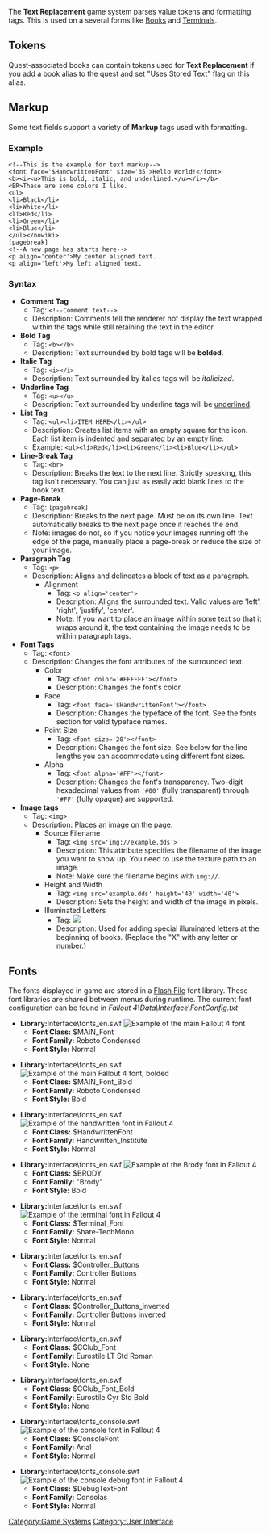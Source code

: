 {{Template:Incomplete Article}}
The '''Text Replacement''' game system parses value tokens and formatting tags. This is used on a several forms like [[Book]]s and [[Terminal]]s.

==Tokens==
Quest-associated books can contain tokens used for '''Text Replacement''' if you add a book alias to the quest and set "Uses Stored Text" flag on this alias.

==Markup==
Some text fields support a variety of '''Markup''' tags used with formatting.

===Example===
<source lang="text">
<!--This is the example for text markup-->
<font face='$HandwrittenFont' size='35'>Hello World!</font>
<b><i><u>This is bold, italic, and underlined.</u></i></b>
<BR>These are some colors I like.
<ul>
<li>Black</li>
<li>White</li>
<li>Red</li>
<li>Green</li>
<li>Blue</li>
</ul></nowiki>
[pagebreak]
<!--A new page has starts here-->
<p align='center'>My center aligned text.
<p align='left'>My left aligned text.
</source>

===Syntax===
* '''Comment Tag'''
** Tag: <code>&lt;!--Comment text--&gt;</code>
** Description: Comments tell the renderer not display the text wrapped within the tags while still retaining the text in the editor.
* '''Bold Tag'''
** Tag: <code><nowiki><b></b></nowiki></code>
** Description: Text surrounded by bold tags will be '''bolded'''.
* '''Italic Tag'''
** Tag: <code><nowiki><i></i></nowiki></code>
** Description: Text surrounded by italics tags will be ''italicized''.
* '''Underline Tag'''
** Tag: <code><nowiki><u></u></nowiki></code>
** Description: Text surrounded by underline tags will be <u>underlined</u>.
* '''List Tag'''
** Tag: <code><nowiki><ul><li>ITEM HERE</li></ul></nowiki></code>
** Description: Creates list items with an empty square for the icon. Each list item is indented and separated by an empty line.
** Example: <code><nowiki><ul><li>Red</li><li>Green</li><li>Blue</li></ul></nowiki></code>
* '''Line-Break Tag'''
** Tag: <code><nowiki><br></nowiki></code>
** Description: Breaks the text to the next line.  Strictly speaking, this tag isn't necessary.  You can just as easily add blank lines to the book text.
* '''Page-Break'''
** Tag: <code>[pagebreak]</code>
** Description: Breaks to the next page.  Must be on its own line.  Text automatically breaks to the next page once it reaches the end.
** Note: images do not, so if you notice your images running off the edge of the page, manually place a page-break or reduce the size of your image.
* '''Paragraph Tag'''
** Tag: <code><nowiki><p></nowiki></code>
** Description: Aligns and delineates a block of text as a paragraph.
*** Alignment
**** Tag: <code><nowiki><p align='center'></nowiki></code>
**** Description: Aligns the surrounded text.  Valid values are 'left', 'right', 'justify', 'center'.
**** Note: If you want to place an image within some text so that it wraps around it, the text containing the image needs to be within paragraph tags.
* '''Font Tags'''
** Tag: <code><nowiki><font></nowiki></code>
** Description: Changes the font attributes of the surrounded text.
*** Color
**** Tag: <code><nowiki><font color='#FFFFFF'></font></nowiki></code>
**** Description: Changes the font's color.
*** Face
**** Tag: <code><nowiki><font face='$HandwrittenFont'></font></nowiki></code>
**** Description: Changes the typeface of the font. See the fonts section for valid typeface names.
*** Point Size
**** Tag: <code><nowiki><font size='20'></font></nowiki></code>
**** Description: Changes the font size. See below for the line lengths you can accommodate using different font sizes.
*** Alpha
**** Tag: <code><nowiki><font alpha='#FF'></font></nowiki></code>
**** Description: Changes the font's transparency. Two-digit hexadecimal values from <code>'#00'</code> (fully transparent) through <code>'#FF'</code> (fully opaque) are supported.
* '''Image tags'''
** Tag: <code><nowiki><img></nowiki></code>
** Description: Places an image on the page.
*** Source Filename
**** Tag: <code><nowiki><img src='img://example.dds'></nowiki></code>
**** Description: This attribute specifies the filename of the image you want to show up.  You need to use the texture path to an image.
**** Note: Make sure the filename begins with <code>img://</code>.
*** Height and Width
**** Tag: <code><nowiki><img src='example.dds' height='40' width='40'></nowiki></code>
**** Description: Sets the height and width of the image in pixels.
*** Illuminated Letters
**** Tag: <code><img src='img://Textures/Interface/Books/Illuminated_Letters/X_letter.png'></code>
**** Description: Used for adding special illuminated letters at the beginning of books. (Replace the "X" with any letter or number.)

==Fonts==
The fonts displayed in game are stored in a [[Flash File]] font library.
These font libraries are shared between menus during runtime.
The current font configuration can be found in ''Fallout 4\Data\Interface\FontConfig.txt''

*'''Library:'''Interface\fonts_en.swf [[File:Roboto Condensed Example.png|thumb|top|Example of the main Fallout 4 font]]
**'''Font Class:''' $MAIN_Font
**'''Font Family:''' Roboto Condensed
**'''Font Style:''' Normal

*'''Library:'''Interface\fonts_en.swf [[File:Roboto Condensed Bold Example.png|thumb|top|Example of the main Fallout 4 font, bolded]]
**'''Font Class:''' $MAIN_Font_Bold
**'''Font Family:''' Roboto Condensed
**'''Font Style:''' Bold

*'''Library:'''Interface\fonts_en.swf [[File:Handwritten Institute Font Example.png|thumb|top|Example of the handwritten font in Fallout 4]]
**'''Font Class:''' $HandwrittenFont
**'''Font Family:''' Handwritten_Institute
**'''Font Style:''' Normal

*'''Library:'''Interface\fonts_en.swf [[File:Brody Bold Example.png|thumb|top|Example of the Brody font in Fallout 4]]
**'''Font Class:''' $BRODY
**'''Font Family:''' "Brody"
**'''Font Style:''' Bold

*'''Library:'''Interface\fonts_en.swf [[File:Share-TechMono Font Example.png|thumb|top|Example of the terminal font in Fallout 4]]
**'''Font Class:''' $Terminal_Font
**'''Font Family:''' Share-TechMono
**'''Font Style:''' Normal

*'''Library:'''Interface\fonts_en.swf
**'''Font Class:''' $Controller_Buttons
**'''Font Family:''' Controller  Buttons
**'''Font Style:''' Normal

*'''Library:'''Interface\fonts_en.swf
**'''Font Class:''' $Controller_Buttons_inverted
**'''Font Family:''' Controller  Buttons inverted
**'''Font Style:''' Normal

*'''Library:'''Interface\fonts_en.swf
**'''Font Class:''' $CClub_Font
**'''Font Family:''' Eurostile LT Std Roman
**'''Font Style:''' None

*'''Library:'''Interface\fonts_en.swf
**'''Font Class:''' $CClub_Font_Bold
**'''Font Family:''' Eurostile Cyr Std Bold
**'''Font Style:''' None

*'''Library:'''Interface\fonts_console.swf [[File:Arial Font Example.png|thumb|top|Example of the console font in Fallout 4]]
**'''Font Class:''' $ConsoleFont
**'''Font Family:''' Arial
**'''Font Style:''' Normal

*'''Library:'''Interface\fonts_console.swf [[File:Consolas Font Example.png|thumb|top|Example of the console debug font in Fallout 4]]
**'''Font Class:''' $DebugTextFont
**'''Font Family:''' Consolas
**'''Font Style:''' Normal


[[Category:Game Systems]]
[[Category:User Interface]]
